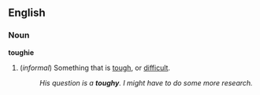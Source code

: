 ==English==
===Noun===
'''toughie'''
#(''informal'') Something that is [[tough]], or [[difficult]].
#:''His question is a '''toughy'''.  I might have to do some more research.''